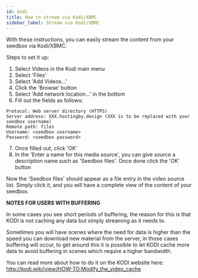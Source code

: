 ```yaml
---
id: kodi
title: How to stream via Kodi/XBMC
sidebar_label: Stream via Kodi/XBMC
---
```


With these instructions, you can easily stream the content from your seedbox via Kodi/XBMC.

Steps to set it up:

1. Select Videos in the Kodi main menu
2. Select 'Files'
3. Select 'Add Videos...'
4. Click the 'Browse' button
5. Select 'Add network location...' in the bottom
6. Fill out the fields as follows:

```plaintext
Protocol: Web server directory (HTTPS)
Server address: XXX.hostingby.design (XXX is to be replaced with your seedbox username)
Remote path: files
Username: <seedbox username>
Password: <seedbox password>
```

7. Once filled out, click 'OK'
8. In the 'Enter a name for this media source', you can give source a description name such as 'Seedbox files'. Once done click the 'OK' button

Now the 'Seedbox files' should appear as a file entry in the video source list. Simply click it, and you will have a complete view of the content of your seedbox.

**NOTES FOR USERS WITH BUFFERING**

In some cases you see short periods of buffering, the reason for this is that KODI is not caching any data but simply streaming as it needs to.

Sometimes you will have scenes where the need for data is higher than the speed you can download new material from the server, in those cases buffering will occur, to get around this it is possible to let KODI cache more data to avoid buffering in scenes which require a higher bandwidth.

You can read more about how to do it on the KODI website here: http://kodi.wiki/view/HOW-TO:Modify_the_video_cache
